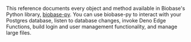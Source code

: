 This reference documents every object and method available in Biobase's Python library, [biobase-py](https://github.com/biobase-ai/biobase-py). You can use biobase-py to interact with your Postgres database, listen to database changes, invoke Deno Edge Functions, build login and user management functionality, and manage large files.

